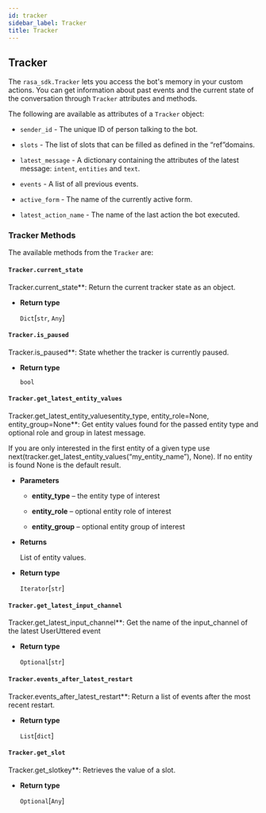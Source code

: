 ```yaml
---
id: tracker
sidebar_label: Tracker
title: Tracker
---
```



## Tracker

The `rasa_sdk.Tracker` lets you access the bot's memory in your custom
actions. You can get information about past events and the current state of the
conversation through `Tracker` attributes and methods.

The following are available as attributes of a `Tracker` object:

* `sender_id` - The unique ID of person talking to the bot.

* `slots` - The list of slots that can be filled as defined in the
  “ref”domains.

* `latest_message` - A dictionary containing the attributes of the latest
  message: `intent`, `entities` and `text`.

* `events` - A list of all previous events.

* `active_form` - The name of the currently active form.

* `latest_action_name` - The name of the last action the bot executed.

### Tracker Methods

The available methods from the `Tracker` are:

#### `Tracker.current_state`
Tracker.current_state**:
Return the current tracker state as an object.


* **Return type**

  `Dict`[`str`, `Any`]



#### `Tracker.is_paused`
Tracker.is_paused**:
State whether the tracker is currently paused.


* **Return type**

  `bool`



#### `Tracker.get_latest_entity_values`
Tracker.get_latest_entity_valuesentity_type, entity_role=None, entity_group=None**:
Get entity values found for the passed entity type and optional role and
group in latest message.

If you are only interested in the first entity of a given type use
next(tracker.get_latest_entity_values(“my_entity_name”), None).
If no entity is found None is the default result.


* **Parameters**

  * **entity_type** – the entity type of interest

  * **entity_role** – optional entity role of interest

  * **entity_group** – optional entity group of interest



* **Returns**

  List of entity values.



* **Return type**

  `Iterator`[`str`]



#### `Tracker.get_latest_input_channel`
Tracker.get_latest_input_channel**:
Get the name of the input_channel of the latest UserUttered event


* **Return type**

  `Optional`[`str`]



#### `Tracker.events_after_latest_restart`
Tracker.events_after_latest_restart**:
Return a list of events after the most recent restart.


* **Return type**

  `List`[`dict`]



#### `Tracker.get_slot`
Tracker.get_slotkey**:
Retrieves the value of a slot.


* **Return type**

  `Optional`[`Any`]


